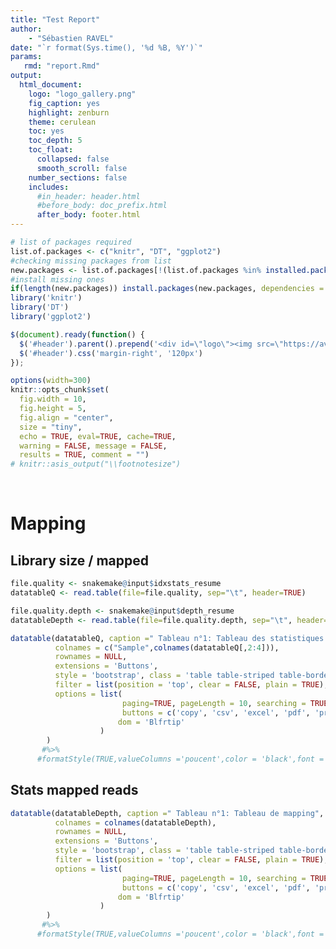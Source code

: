 ```yaml
---
title: "Test Report"
author:
    - "Sébastien RAVEL"
date: "`r format(Sys.time(), '%d %B, %Y')`"
params:
   rmd: "report.Rmd"
output:
  html_document:
    logo: "logo_gallery.png"
    fig_caption: yes
    highlight: zenburn
    theme: cerulean
    toc: yes
    toc_depth: 5
    toc_float:
      collapsed: false
      smooth_scroll: false
    number_sections: false
    includes:
      #in_header: header.html
      #before_body: doc_prefix.html
      after_body: footer.html
---
```


```r
# list of packages required
list.of.packages <- c("knitr", "DT", "ggplot2")
#checking missing packages from list
new.packages <- list.of.packages[!(list.of.packages %in% installed.packages()[,"Package"])]
#install missing ones
if(length(new.packages)) install.packages(new.packages, dependencies = TRUE)
library('knitr')
library('DT')
library('ggplot2')
```

```js
$(document).ready(function() {
  $('#header').parent().prepend('<div id=\"logo\"><img src=\"https://avatars3.githubusercontent.com/u/11534773?s=460&v=4\" style=\"position:absolute; top:0; right:20px; padding:30px; height:180px\"></div>');
  $('#header').css('margin-right', '120px')
});
```

```r
options(width=300)
knitr::opts_chunk$set(
  fig.width = 10,
  fig.height = 5,
  fig.align = "center",
  size = "tiny",
  echo = TRUE, eval=TRUE, cache=TRUE,
  warning = FALSE, message = FALSE,
  results = TRUE, comment = "")
# knitr::asis_output("\\footnotesize")

```

&nbsp;

# Mapping

## Library size / mapped

```r

file.quality <- snakemake@input$idxstats_resume
datatableQ <- read.table(file=file.quality, sep="\t", header=TRUE)

file.quality.depth <- snakemake@input$depth_resume
datatableDepth <- read.table(file=file.quality.depth, sep="\t", header=TRUE)
```

```R
datatable(datatableQ, caption =" Tableau n°1: Tableau des statistiques de taille des librairies et pourcentage de mapping",
          colnames = c("Sample",colnames(datatableQ[,2:4])),
          rownames = NULL,
          extensions = 'Buttons', 
          style = 'bootstrap', class = 'table table-striped table-bordered table-hover',
          filter = list(position = 'top', clear = FALSE, plain = TRUE),
          options = list(
                         paging=TRUE, pageLength = 10, searching = TRUE,ordering=TRUE,scrollCollapse=FALSE,server = FALSE, autoWidth = TRUE,
                         buttons = c('copy', 'csv', 'excel', 'pdf', 'print'),
                        dom = 'Blfrtip'
                    )
        )
       #%>%
      #formatStyle(TRUE,valueColumns ='poucent',color = 'black',font ='bold',background = styleInterval(c(0,25000), c('white','red','white')))
```


## Stats mapped reads

```R
datatable(datatableDepth, caption =" Tableau n°1: Tableau de mapping",
          colnames = colnames(datatableDepth),
          rownames = NULL,
          extensions = 'Buttons', 
          style = 'bootstrap', class = 'table table-striped table-bordered table-hover',
          filter = list(position = 'top', clear = FALSE, plain = TRUE),
          options = list(
                         paging=TRUE, pageLength = 10, searching = TRUE,ordering=TRUE,scrollCollapse=FALSE,server = FALSE, autoWidth = TRUE,
                         buttons = c('copy', 'csv', 'excel', 'pdf', 'print'),
                        dom = 'Blfrtip'
                    )
        )
       #%>%
      #formatStyle(TRUE,valueColumns ='poucent',color = 'black',font ='bold',background = styleInterval(c(0,25000), c('white','red','white')))
```